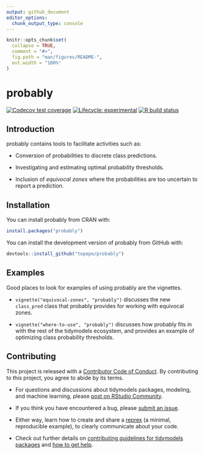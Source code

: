 ```yaml
---
output: github_document
editor_options: 
  chunk_output_type: console
---
```


<!-- README.md is generated from README.Rmd. Please edit that file -->

```r
knitr::opts_chunk$set(
  collapse = TRUE,
  comment = "#>",
  fig.path = "man/figures/README-",
  out.width = "100%"
)
```

# probably

<!-- badges: start -->
[![Codecov test coverage](https://codecov.io/gh/tidymodels/probably/branch/master/graph/badge.svg)](https://codecov.io/gh/tidymodels/probably?branch=master)
[![Lifecycle: experimental](https://img.shields.io/badge/lifecycle-experimental-orange.svg)](https://www.tidyverse.org/lifecycle/#experimental)
[![R build status](https://github.com/tidymodels/probably/workflows/R-CMD-check/badge.svg)](https://github.com/tidymodels/probably/actions)
<!-- badges: end -->

## Introduction

probably contains tools to facilitate activities such as:

* Conversion of probabilities to discrete class predictions.

* Investigating and estimating optimal probability thresholds.

* Inclusion of _equivocal zones_ where the probabilities are too uncertain to report a prediction.

## Installation

You can install probably from CRAN with:

```r
install.packages("probably")
```

You can install the development version of probably from GitHub with:

```r
devtools::install_github("topepo/probably")
```

## Examples

Good places to look for examples of using probably are the vignettes.

* `vignette("equivocal-zones", "probably")` discusses the new `class_pred` class that probably provides for working with equivocal zones.

* `vignette("where-to-use", "probably")` discusses how probably fits in with the rest of the tidymodels ecosystem, and provides an example of optimizing class probability thresholds.

## Contributing

This project is released with a [Contributor Code of Conduct](https://contributor-covenant.org/version/2/0/CODE_OF_CONDUCT.html). By contributing to this project, you agree to abide by its terms.

- For questions and discussions about tidymodels packages, modeling, and machine learning, please [post on RStudio Community](https://rstd.io/tidymodels-community).

- If you think you have encountered a bug, please [submit an issue](https://github.com/tidymodels/probably/issues).

- Either way, learn how to create and share a [reprex](https://rstd.io/reprex) (a minimal, reproducible example), to clearly communicate about your code.

- Check out further details on [contributing guidelines for tidymodels packages](https://www.tidymodels.org/contribute/) and [how to get help](https://www.tidymodels.org/help/).
